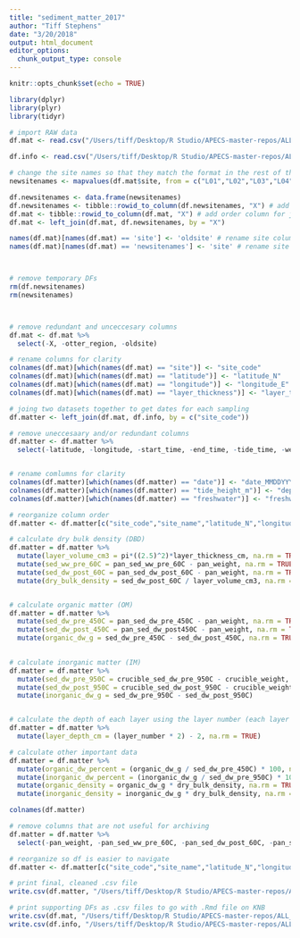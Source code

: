 ```yaml
---
title: "sediment_matter_2017"
author: "Tiff Stephens"
date: "3/20/2018"
output: html_document
editor_options: 
  chunk_output_type: console
---
```


```r
knitr::opts_chunk$set(echo = TRUE)
```

```r
library(dplyr)
library(plyr)
library(tidyr)
```



```r
# import RAW data
df.mat <- read.csv("/Users/tiff/Desktop/R Studio/APECS-master-repos/ALL_DATA/core_matter_2017_RAW.csv", stringsAsFactors = FALSE, header = TRUE)

df.info <- read.csv("/Users/tiff/Desktop/R Studio/APECS-master-repos/ALL_DATA/DATA_ARCHIVING/seagrass_site_info.csv", stringsAsFactors = FALSE, header = TRUE)
```

```r
# change the site names so that they match the format in the rest of the APECS data files
newsitenames <- mapvalues(df.mat$site, from = c("L01","L02","L03","L04","L05","L06","L07","M02","M03","M04","M05","M06","M07","M08","H01","H02","H03","H04","H05","H06","H07"), to = c("2017_L_01","2017_L_02","2017_L_03","2017_L_04","2017_L_05","2017_L_06","2017_L_07","2017_M_02","2017_M_03","2017_M_04","2017_M_05","2017_M_06","2017_M_07","2017_M_08","2017_H_01","2017_H_02","2017_H_03","2017_H_04","2017_H_05","2017_H_06","2017_H_07"))

df.newsitenames <- data.frame(newsitenames)
df.newsitenames <- tibble::rowid_to_column(df.newsitenames, "X") # add order column for joining
df.mat <- tibble::rowid_to_column(df.mat, "X") # add order column for joining
df.mat <- left_join(df.mat, df.newsitenames, by = "X") 

names(df.mat)[names(df.mat) == 'site'] <- 'oldsite' # rename site columns
names(df.mat)[names(df.mat) == 'newsitenames'] <- 'site' # rename site columns



# remove temporary DFs
rm(df.newsitenames)
rm(newsitenames)



# remove redundant and unceccesary columns
df.mat <- df.mat %>% 
  select(-X, -otter_region, -oldsite)
```

```r
# rename columns for clarity
colnames(df.mat)[which(names(df.mat) == "site")] <- "site_code"
colnames(df.mat)[which(names(df.mat) == "latitude")] <- "latitude_N"
colnames(df.mat)[which(names(df.mat) == "longitude")] <- "longitude_E"
colnames(df.mat)[which(names(df.mat) == "layer_thickness")] <- "layer_thickness_cm"
```

```r
# joing two datasets together to get dates for each sampling
df.matter <- left_join(df.mat, df.info, by = c("site_code"))
```

```r
# remove uneccesaary and/or redundant columns
df.matter <- df.matter %>% 
  select(-latitude, -longitude, -start_time, -end_time, -tide_time, -weather, -general_description)


# rename comlumns for clarity
colnames(df.matter)[which(names(df.matter) == "date")] <- "date_MMDDYYYY"
colnames(df.matter)[which(names(df.matter) == "tide_height_m")] <- "depth_m_MLLW"
colnames(df.matter)[which(names(df.matter) == "freshwater")] <- "freshwater_input"
```

```r
# reorganize column order
df.matter <- df.matter[c("site_code","site_name","latitude_N","longitude_E","date_MMDDYYYY","depth_m_MLLW","layer_number","layer_thickness_cm","pan_weight","pan_sed_ww_pre_60C","pan_sed_dw_post_60C","pan_sed_dw_pre_450C","pan_sed_dw_post450C","crucible_weight","crucible_sed_dw_pre_950C","crucible_sed_dw_post_950C","sediment_description","freshwater_input")]
```

```r
# calculate dry bulk density (DBD)
df.matter = df.matter %>% 
  mutate(layer_volume_cm3 = pi*((2.5)^2)*layer_thickness_cm, na.rm = TRUE) %>%
  mutate(sed_ww_pre_60C = pan_sed_ww_pre_60C - pan_weight, na.rm = TRUE) %>% # not needed for DBD but a good factor to have for later ww:dw conversions
  mutate(sed_dw_post_60C = pan_sed_dw_post_60C - pan_weight, na.rm = TRUE) %>%
  mutate(dry_bulk_density = sed_dw_post_60C / layer_volume_cm3, na.rm = TRUE)


# calculate organic matter (OM)
df.matter = df.matter %>% 
  mutate(sed_dw_pre_450C = pan_sed_dw_pre_450C - pan_weight, na.rm = TRUE) %>%
  mutate(sed_dw_post_450C = pan_sed_dw_post450C - pan_weight, na.rm = TRUE) %>%
  mutate(organic_dw_g = sed_dw_pre_450C - sed_dw_post_450C, na.rm = TRUE)
  

# calculate inorganic matter (IM)
df.matter = df.matter %>%   
  mutate(sed_dw_pre_950C = crucible_sed_dw_pre_950C - crucible_weight, na.rm = TRUE) %>%
  mutate(sed_dw_post_950C = crucible_sed_dw_post_950C - crucible_weight, na.rm = TRUE) %>%
  mutate(inorganic_dw_g = sed_dw_pre_950C - sed_dw_post_950C)


# calculate the depth of each layer using the layer number (each layer was cut at 2 cm but adjusted using the compaction coefficient that was pre-determined prior to slicing the cores)
df.matter = df.matter %>% 
  mutate(layer_depth_cm = (layer_number * 2) - 2, na.rm = TRUE)
```

```r
# calculate other important data
df.matter = df.matter %>% 
  mutate(organic_dw_percent = (organic_dw_g / sed_dw_pre_450C) * 100, na.rm = TRUE) %>%
  mutate(inorganic_dw_percent = (inorganic_dw_g / sed_dw_pre_950C) * 100, na.rm = TRUE) %>%
  mutate(organic_density = organic_dw_g * dry_bulk_density, na.rm = TRUE) %>%
  mutate(inorganic_density = inorganic_dw_g * dry_bulk_density, na.rm = TRUE)
```

```r
colnames(df.matter)

# remove columns that are not useful for archiving
df.matter = df.matter %>% 
  select(-pan_weight, -pan_sed_ww_pre_60C, -pan_sed_dw_post_60C, -pan_sed_dw_pre_450C, -pan_sed_dw_post450C, -crucible_weight, -crucible_sed_dw_pre_950C, -crucible_sed_dw_post_950C, -na.rm, -sed_ww_pre_60C, -sed_dw_post_60C, -sed_dw_pre_450C, -sed_dw_post_450C, -sed_dw_pre_950C, -sed_dw_post_950C) 
```

```r
# reorganize so df is easier to navigate
df.matter <- df.matter[c("site_code","site_name","latitude_N","longitude_E","date_MMDDYYYY","depth_m_MLLW","layer_number","layer_thickness_cm","layer_depth_cm","layer_volume_cm3","dry_bulk_density","organic_dw_g","organic_dw_percent","organic_density","inorganic_dw_g","inorganic_dw_percent","inorganic_density","sediment_description","freshwater_input")]
```



```r
# print final, cleaned .csv file
write.csv(df.matter, "/Users/tiff/Desktop/R Studio/APECS-master-repos/ALL_DATA/DATA_ARCHIVING/sediment_matter_2017/sediment_matter_2017_CLEANDATA.csv", row.names = TRUE)

# print supporting DFs as .csv files to go with .Rmd file on KNB
write.csv(df.mat, "/Users/tiff/Desktop/R Studio/APECS-master-repos/ALL_DATA/DATA_ARCHIVING/sediment_matter_2017/df.mat_RAW.csv", row.names = TRUE)
write.csv(df.info, "/Users/tiff/Desktop/R Studio/APECS-master-repos/ALL_DATA/DATA_ARCHIVING/sediment_matter_2017/df.info_RAW.csv", row.names = TRUE)
```


